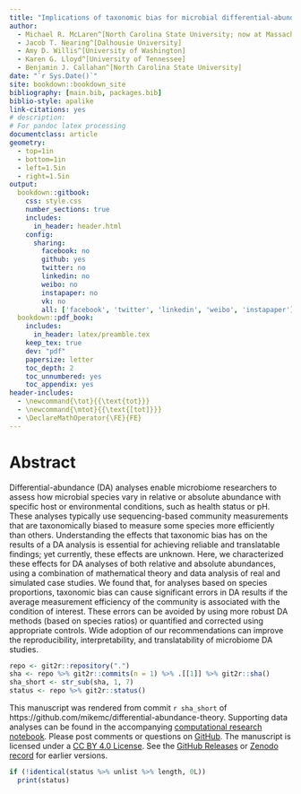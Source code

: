 ```yaml
---
title: "Implications of taxonomic bias for microbial differential-abundance analysis"
author:
  - Michael R. McLaren^[North Carolina State University; now at Massachusetts Institute of Technology. Send correspondence to m.mclaren42@gmail.com]
  - Jacob T. Nearing^[Dalhousie University]
  - Amy D. Willis^[University of Washington]
  - Karen G. Lloyd^[University of Tennessee]
  - Benjamin J. Callahan^[North Carolina State University]
date: "`r Sys.Date()`"
site: bookdown::bookdown_site
bibliography: [main.bib, packages.bib]
biblio-style: apalike
link-citations: yes
# description:
# For pandoc latex processing
documentclass: article
geometry:
  - top=1in
  - bottom=1in
  - left=1.5in
  - right=1.5in
output:
  bookdown::gitbook:
    css: style.css
    number_sections: true
    includes:
      in_header: header.html
    config:
      sharing:
        facebook: no
        github: yes
        twitter: no
        linkedin: no
        weibo: no
        instapaper: no
        vk: no
        all: ['facebook', 'twitter', 'linkedin', 'weibo', 'instapaper']
  bookdown::pdf_book:
    includes:
      in_header: latex/preamble.tex
    keep_tex: true
    dev: "pdf"
    papersize: letter
    toc_depth: 2
    toc_unnumbered: yes
    toc_appendix: yes
header-includes:
  - \newcommand{\tot}{{\text{tot}}}
  - \newcommand{\mtot}{{\text{[tot]}}}
  - \DeclareMathOperator{\FE}{FE}
---
```


# Abstract {-}

<!-- **Abstract:** -->
Differential-abundance (DA) analyses enable microbiome researchers to assess how microbial species vary in relative or absolute abundance with specific host or environmental conditions, such as health status or pH.
These analyses typically use sequencing-based community measurements that are taxonomically biased to measure some species more efficiently than others.
Understanding the effects that taxonomic bias has on the results of a DA analysis is essential for achieving reliable and translatable findings; yet currently, these effects are unknown.
Here, we characterized these effects for DA analyses of both relative and absolute abundances, using a combination of mathematical theory and data analysis of real and simulated case studies.
We found that, for analyses based on species proportions, taxonomic bias can cause significant errors in DA results if the average measurement efficiency of the community is associated with the condition of interest.
These errors can be avoided by using more robust DA methods (based on species ratios) or quantified and corrected using appropriate controls.
Wide adoption of our recommendations can improve the reproducibility, interpretability, and translatability of microbiome DA studies.


```r
repo <- git2r::repository(".")
sha <- repo %>% git2r::commits(n = 1) %>% .[[1]] %>% git2r::sha()
sha_short <- str_sub(sha, 1, 7)
status <- repo %>% git2r::status()
```

::: {#preface-note .rmdnote}

This manuscript was rendered from commit `r sha_short` of https://github.com/mikemc/differential-abundance-theory.
Supporting data analyses can be found in the accompanying [computational research notebook](https://mikemc.github.io/differential-abundance-theory/notebook/).
Please post comments or questions on [GitHub](https://github.com/mikemc/differential-abundance-theory).
The manuscript is licensed under a [CC BY 4.0 License](https://creativecommons.org/licenses/by/4.0/).
See the [GitHub Releases](https://github.com/mikemc/differential-abundance-theory/releases) or [Zenodo record](https://doi.org/10.5281/zenodo.4552717) for earlier versions.

```r
if (!identical(status %>% unlist %>% length, 0L))
  print(status)
```

:::

